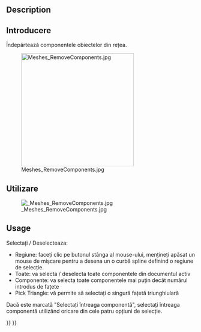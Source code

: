 <languages/>

{{Docnav
|[[Mesh_AddFacet|AddFacet]]
|[[Mesh_RemoveCompByHand|RemoveCompByHand]]
|[[Mesh_Workbench|Mesh]]
|IconL=Mesh_AddFacet.svg
|IconR=Mesh_RemoveCompByHand.svg
|IconC=Workbench_Mesh.svg
}}

<div class="mw-translate-fuzzy">
{{GuiCommand|Name=Mesh RemoveComponents‏‎|MenuLocation=Meshes → Remove components|Workbenches=[[Mesh Workbench|Mesh]]|Shortcut=|SeeAlso=}}
</div>

==Description==

<div class="mw-translate-fuzzy">
==Introducere==
Îndepărtează componentele obiectelor din rețea.
</div>

[[Image:Meshes_RemoveComponents.jpg|300px]]
<div class="mw-translate-fuzzy">
==Utilizare==
[[Image: Meshes_RemoveComponents.jpg]]
</div>

==Usage==

<div class="mw-translate-fuzzy">
Selectați / Deselecteaza:
* Regiune: faceți clic pe butonul stânga al mouse-ului, mențineți apăsat un mouse de mișcare pentru a desena un o curbă spline definind o regiune de selecție.
* Toate: va selecta / deselecta toate componentele din documentul activ
* Componente: va selecta toate componentele mai puțin decât numărul introdus de fațete
* Pick Triangle: vă permite să selectați o singură fațetă triunghiulară
Dacă este marcată "Selectați întreaga componentă", selectați întreaga componentă utilizând oricare din cele patru opțiuni de selecție.
</div>


{{Docnav
|[[Mesh_AddFacet|AddFacet]]
|[[Mesh_RemoveCompByHand|RemoveCompByHand]]
|[[Mesh_Workbench|Mesh]]
|IconL=Mesh_AddFacet.svg
|IconR=Mesh_RemoveCompByHand.svg
|IconC=Workbench_Mesh.svg
}}

{{Mesh Tools navi{{#translation:}}}}
{{Userdocnavi{{#translation:}}}}
{{clear}}